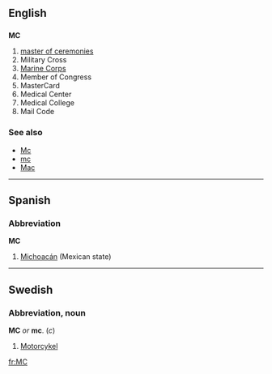 ==English==
==={{initialism}}===
'''MC'''

# [[master of ceremonies]]
# Military Cross
# [[Marine Corps]]
# Member of Congress
# MasterCard
# Medical Center
# Medical College
# Mail Code

===See also===
*[[Mc]]
*[[mc]]
*[[Mac]]

----

==Spanish==
===Abbreviation===
'''MC'''
#[[Michoacán]] (Mexican state)

----

==Swedish==
===Abbreviation, noun===
'''MC''' ''or'' '''mc'''. (''c'')
#[[Motorcykel]]

[[fr:MC]]